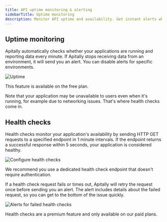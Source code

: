 ```yaml
---
title: API uptime monitoring & alerting
sidebarTitle: Uptime monitoring
description: Monitor API uptime and availability. Get instant alerts when there are problems.
---
```


## Uptime monitoring

Apitally automatically checks whether your applications are running and reporting data every minute.
If Apitally stops receiving data from an environment, it will send you an alert. You can disable alerts for specific environments.

<Card>
  <div style={{ margin: "-1.5rem" }}>
    <img src="https://assets.apitally.io/docs/uptime-2.webp" alt="Uptime" />
  </div>
</Card>

This feature is available on the free plan.

Note that your application may be unavailable to users even when it's running, for example due to networking issues.
That's where health checks come in.

## Health checks

Health checks monitor your application's availability by sending HTTP GET requests to a specified endpoint in 1 minute intervals.
If the endpoint returns a successful response within 5 seconds, your application is considered healthy.

<Card>
  <div style={{ margin: "-1.5rem" }}>
    <img src="https://assets.apitally.io/docs/configure-health-checks.webp" alt="Configure health checks" />
  </div>
</Card>

<Tip>We recommend you use a dedicated health check endpoint that doesn't require authentication.</Tip>

If a health check request fails or times out, Apitally will retry the request once before sending you an alert.
The alert includes details about the failed request, so you can get to the bottom of the issue quickly.

<Card>
  <div style={{ margin: "-1.5rem" }}>
    <img src="https://assets.apitally.io/docs/alerts-2.webp" alt="Alerts for failed health checks" />
  </div>
</Card>

Health checks are a premium feature and only available on our paid plans.

